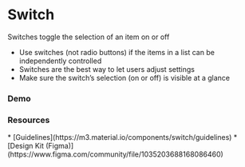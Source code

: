 

# Switch

<Unstyled>
  Switches toggle the selection of an item on or off

  * Use switches (not radio buttons) if the items in a list can be independently controlled
  * Switches are the best way to let users adjust settings
  * Make sure the switch’s selection (on or off) is visible at a glance
</Unstyled>

### Demo

<Unstyled>
  <div className="m3-panel m3-panel_elevated-1 my-4" style={{maxWidth: '360px'}}>
    <Inline is={FieldSwitch} label="Wi-Fi" class="mb-4" />
    <Inline is={FieldSwitch} label="Bluetooth" />
  </div>
</Unstyled>

### Resources

<Unstyled>
  * [Guidelines](https://m3.material.io/components/switch/guidelines)
  * [Design Kit (Figma)](https://www.figma.com/community/file/1035203688168086460)
</Unstyled>